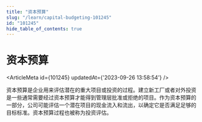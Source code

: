 ```yaml
---
title: "资本预算"
slug: "/learn/capital-budgeting-101245"
id: "101245"
hide_table_of_contents: true
---
```



# 资本预算

<ArticleMeta id={101245} updatedAt={'2023-09-26 13:58:54'} />
<div className='border-solid border-b border-t-0 my-4 border-[var(--ifm-color-gray-300)]' />

资本预算是企业用来评估潜在的重大项目或投资的过程。建立新工厂或者对外投资是一些通常需要经过资本预算才能得到管理层批准或拒绝的项目。作为资本预算的一部分，公司可能评估一个潜在项目的现金流入和流出，以确定它是否满足足够的目标标准。资本预算过程也被称为投资评估。
